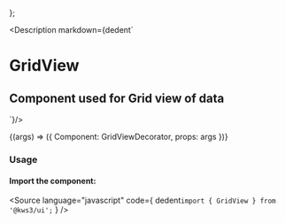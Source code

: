 
};

<Meta
  title="DataGrid/GridView"
  component={GridView}
  args={args}
  argTypes={{}}
/>

<Description markdown={dedent`
# GridView
## Component used for Grid view of data
`}/>

<Canvas>
  <Story
  name="GridView"
  args={args}
  >
  {(args) => ({
    Component: GridViewDecorator,
    props: args
  })}
  </Story>
</Canvas>

<ArgsTable story="GridView" />

### Usage
#### Import the component:
<Source
  language="javascript"
  code={
    dedent`import { GridView } from '@kws3/ui';`
  }
/>
